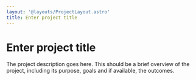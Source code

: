 ```yaml
---
layout: '@layouts/ProjectLayout.astro'
title: Enter project title
---
```


# Enter project title

The project description goes here. This should be a brief overview of the project, including its purpose, goals and if available, the outcomes.

